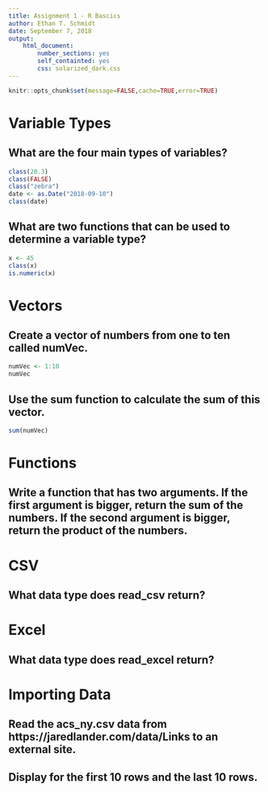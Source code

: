 ```yaml
---
title: Assignment 1 - R Bascics
author: Ethan T. Schmidt
date: September 7, 2018
output: 
    html_document: 
        number_sections: yes
        self_containted: yes
        css: solarized_dark.css
---
```


```r
knitr::opts_chunk$set(message=FALSE,cache=TRUE,error=TRUE)
```

# Variable Types
## What are the four main types of variables?
```r
class(20.3)
class(FALSE)
class("zebra")
date <- as.Date("2018-09-10")
class(date)
```
## What are two functions that can be used to determine a variable type?
```r
x <- 45
class(x)
is.numeric(x)
```

# Vectors
## Create a vector of numbers from one to ten called numVec. 
```r
numVec <- 1:10
numVec
```
## Use the sum function to calculate the sum of this vector.
```r
sum(numVec)
```

# Functions
## Write a function that has two arguments. If the first argument is bigger, return the sum of the numbers. If the second argument is bigger, return the product of the numbers.

# CSV
## What data type does read_csv return?

# Excel
## What data type does read_excel return?

# Importing Data
## Read the acs_ny.csv data from https://jaredlander.com/data/Links to an external site.
## Display for the first 10 rows and the last 10 rows.